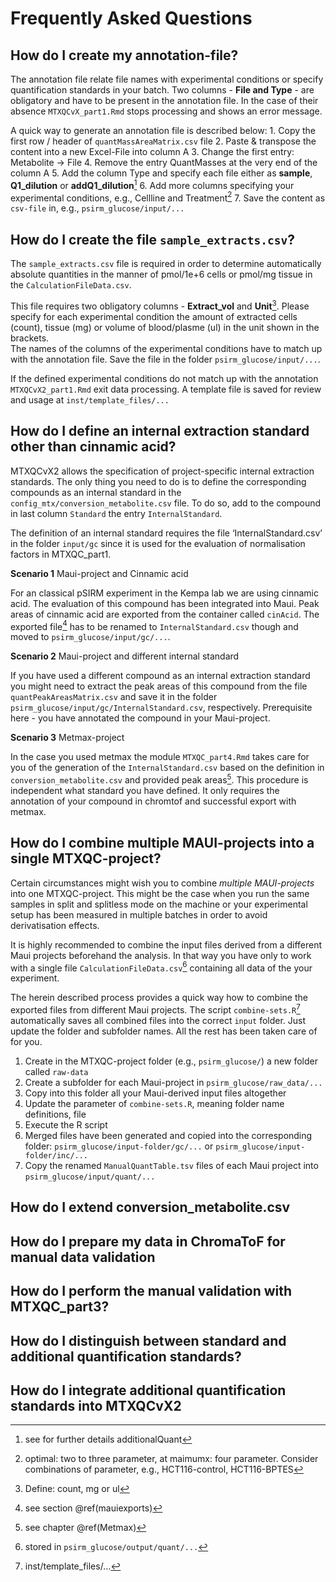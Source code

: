 # Frequently Asked Questions{#FAQ}

## How do I create my annotation-file?{#createannotation}

The annotation file relate file names with experimental conditions or specify quantification standards in your batch. Two columns - **File and Type** - are obligatory and have to be present in the annotation file. In the case of their absence `MTXQCvX_part1.Rmd` stops processing and shows an error message.

A quick way to generate an annotation file is described below:
1. Copy the first row / header of `quantMassAreaMatrix.csv` file
2. Paste & transpose the content into a new Excel-File into column A
3. Change the first entry: Metabolite -> File
4. Remove the entry QuantMasses at the very end of the column A
5. Add the column Type and specify each file either as **sample**, **Q1_dilution** or **addQ1_dilution**^[see for further details additionalQuant]
6. Add more columns specifying your experimental conditions, e.g., Cellline and Treatment^[optimal: two to three parameter, at maimumx: four parameter. Consider combinations of parameter, e.g., HCT116-control, HCT116-BPTES]
7. Save the content as `csv-file` in, e.g., `psirm_glucose/input/...`

## How do I create the file `sample_extracts.csv`?{#createsampleextracts}

The `sample_extracts.csv` file is required in order to determine automatically absolute quantities in the manner of pmol/1e+6 cells or pmol/mg tissue in the `CalculationFileData.csv`.

This file requires two obligatory columns - **Extract_vol** and **Unit**^[Define: count, mg or ul]. Please specify for each experimental condition the amount of extracted cells (count), tissue (mg) or volume of blood/plasme (ul) in the unit shown in the brackets.  
The names of the columns of the experimental conditions have to match up with the annotation file. Save the file in the folder `psirm_glucose/input/...`. 

If the defined experimental conditions do not match up with the annotation `MTXQCvX2_part1.Rmd` exit data processing. A template file is saved for review and usage at `inst/template_files/...` 

## How do I define an internal extraction standard other than cinnamic acid?{#definternal}

MTXQCvX2 allows the specification of project-specific internal extraction standards. The only thing you need to do is to define the corresponding compounds as an internal standard in the `config_mtx/conversion_metabolite.csv` file. To do so, add to the compound in last column `Standard` the entry `InternalStandard`.

The definition of an internal standard requires the file 'InternalStandard.csv' in the folder `input/gc` since it is used for the evaluation of normalisation factors in MTXQC_part1. 

**Scenario 1** Maui-project and Cinnamic acid

For an classical pSIRM experiment in the Kempa lab we are using cinnamic acid. The evaluation of this compound has been integrated into Maui. Peak areas of cinnamic acid are exported from the container called `cinAcid`. The exported file^[see section \@ref(mauiexports)] has to be renamed to `InternalStandard.csv` though and moved to `psirm_glucose/input/gc/...`.

**Scenario 2** Maui-project and different internal standard

If you have used a different compound as an internal extraction standard you might need to extract the peak areas of this compound from the file `quantPeakAreasMatrix.csv` and save it in the folder `psirm_glucose/input/gc/InternalStandard.csv`, respectively. Prerequisite here - you have annotated the compound in your Maui-project.

**Scenario 3** Metmax-project

In the case you used metmax the module `MTXQC_part4.Rmd` takes care for you of the generation of the `InternalStandard.csv` based on the definition in `conversion_metabolite.csv` and provided peak areas^[see chapter \@ref(Metmax)]. 
This procedure is independent what standard you have defined. It only requires the annotation of your compound in chromtof and successful export with metmax.


## How do I combine multiple MAUI-projects into a single MTXQC-project?{#multipleproj}

Certain circumstances might wish you to combine _multiple MAUI-projects_ into one MTXQC-project. This might be the case when you run the same samples in split and splitless mode on the machine or your experimental setup has been measured in multiple batches in order to avoid derivatisation effects.

It is highly recommended to combine the input files derived from a different Maui projects beforehand the analysis. In that way you have only to work with a single file `CalculationFileData.csv`^[stored in `psirm_glucose/output/quant/...`] containing all data of the your experiment.

The herein described process provides a quick way how to combine the exported files from different Maui projects. The script `combine-sets.R`^[inst/template_files/...] automatically saves all combined files into the correct `input` folder. Just update the folder and subfolder names. All the rest has been taken care of for you.

1. Create in the MTXQC-project folder (e.g., `psirm_glucose/`) a new folder called `raw-data`
2. Create a subfolder for each Maui-project in `psirm_glucose/raw_data/...`
3. Copy into this folder all your Maui-derived input files altogether
4. Update the parameter of `combine-sets.R`, meaning folder name definitions,  file
5. Execute the  R script
6. Merged files have been generated and copied into the corresponding folder: `psirm_glucose/input-folder/gc/...` or `psirm_glucose/input-folder/inc/...`
7. Copy the renamed `ManualQuantTable.tsv` files of each Maui project into `psirm_glucose/input/quant/...`

## How do I extend conversion_metabolite.csv{#extendconse}

## How do I prepare my data in ChromaToF for manual data validation{#howmanval-chroma}

## How do I perform the manual validation with MTXQC_part3?{#howmanval-part3}

## How do I distinguish between standard and additional quantification standards?{#quantquant}

## How do I integrate additional quantification standards into MTXQCvX2{#addqadds}







